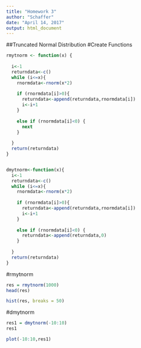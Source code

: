 ```yaml
---
title: "Homework 3"
author: "Schaffer"
date: "April 14, 2017"
output: html_document
---
```

##Truncated Normal Distribution
#Create Functions
```r
rmytnorm <- function(x) { 
  
  i<-1
  returndata<-c()
  while (i<=x){
    rnormdata<-rnorm(x*2)
    
    if (rnormdata[i]>0){
      returndata<-append(returndata,rnormdata[i])
      i<-i+1
    }
    
    else if (rnormdata[i]<0) {
      next
    }
    
  }
  return(returndata)
}


dmytnorm<-function(x){
  i<-1
  returndata<-c()
  while (i<=x){
    rnormdata<-rnorm(x*2)
    
    if (rnormdata[i]>0){
      returndata<-append(returndata,rnormdata[i])
      i<-i+1
    }
    
    else if (rnormdata[i]<0) {
      returndata<-append(returndata,0)
    }
    
  }
  return(returndata)
}

```
#rmytnorm
```r
res = rmytnorm(1000)
head(res)

hist(res, breaks = 50)
```
#dmytnorm
```r
res1 = dmytnorm(-10:10)
res1

plot(-10:10,res1)
```
